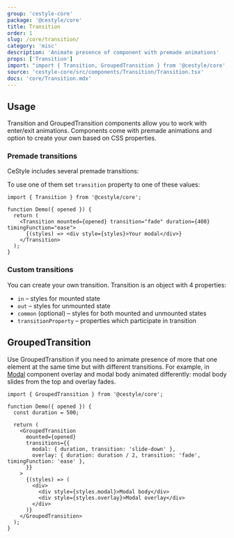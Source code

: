 ```yaml
---
group: 'cestyle-core'
package: '@cestyle/core'
title: Transition
order: 1
slug: /core/transition/
category: 'misc'
description: 'Animate presence of component with premade animations'
props: ['Transition']
import: "import { Transition, GroupedTransition } from '@cestyle/core';"
source: 'cestyle-core/src/components/Transition/Transition.tsx'
docs: 'core/Transition.mdx'
---
```



## Usage

Transition and GroupedTransition components allow you to work with enter/exit animations.
Components come with premade animations and option to create your own based on CSS properties.

### Premade transitions

CeStyle includes several premade transitions:

<Demo data={TooltipDemos.transitions} />

To use one of them set `transition` property to one of these values:

```tsx
import { Transition } from '@cestyle/core';

function Demo({ opened }) {
  return (
    <Transition mounted={opened} transition="fade" duration={400} timingFunction="ease">
      {(styles) => <div style={styles}>Your modal</div>}
    </Transition>
  );
}
```

### Custom transitions

You can create your own transition. Transition is an object with 4 properties:

- `in` – styles for mounted state
- `out` – styles for unmounted state
- `common` (optional) – styles for both mounted and unmounted states
- `transitionProperty` – properties which participate in transition

<Demo data={TransitionDemos.custom} />

## GroupedTransition

Use GroupedTransition if you need to animate presence of more that one element at the same time but with different transitions.
For example, in [Modal](/core/modal/) component overlay and modal body animated differently:
modal body slides from the top and overlay fades.

```tsx
import { GroupedTransition } from '@cestyle/core';

function Demo({ opened }) {
  const duration = 500;

  return (
    <GroupedTransition
      mounted={opened}
      transitions={{
        modal: { duration, transition: 'slide-down' },
        overlay: { duration: duration / 2, transition: 'fade', timingFunction: 'ease' },
      }}
    >
      {(styles) => (
        <div>
          <div style={styles.modal}>Modal body</div>
          <div style={styles.overlay}>Modal overlay</div>
        </div>
      )}
    </GroupedTransition>
  );
}
```
